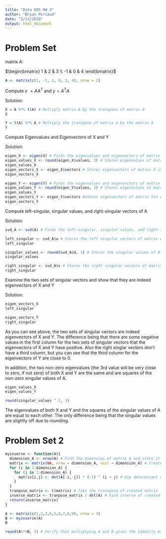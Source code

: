 ---
title: "Data 605 HW 4"
author: "Bryan Persaud"
date: "2/23/2020"
output: html_document
---

# Problem Set 

matrix A:

$\begin{bmatrix} 1 & 2 & 3 \\ -1 & 0 & 4 \end{bmatrix}$

```{r}
A <- matrix(c(1, -1, 2, 0, 3, 4), nrow = 2)
```

Compute $x\ =A{ A }^{ T }$ and $y = { A }^{ T }A$

Solution:

```{r}
X = A %*% t(A) # Multiply matrix A by the transpose of matrix A
X
```

```{r}
Y = t(A) %*% A # Multiply the transpose of matrix A by the matrix A
Y
```

Compute Eigenvalues and Eigenvectors of X and Y

Solution:

```{r}
eigen_X <- eigen(X) # Finds the eigenvalues and eigenvectors of matrix X
eigen_values_X <- round(eigen_X$values, 3) # Stores eigenvalues of matrix X in eigen_values_X
eigen_values_X
eigen_vectors_X <- eigen_X$vectors # Stores eigenvectors of matrix X in eigen_vectors_X
eigen_vectors_X
```

```{r}
eigen_Y <- eigen(Y) # Finds the eigenvalues and eigenvectors of matrix Y
eigen_values_Y <- round(eigen_Y$values, 3) # Stores eigenvalues in matrx Y in eigen_values_Y
eigen_values_Y
eigen_vectors_Y <- eigen_Y$vectors #Stores eigenvectors of matrix Yin eigen_vectors_Y
eigen_vectors_Y
```

Compute left-singular, singular values, and right-singular vectors of A

Solution:

```{r}
svd_A <- svd(A) # Finds the left-singular, singular values, and right-singular vectors of matrix A
```
```{r}
left_singular <- svd_A$u # Stores the left singular vectors of matrix A in left_singular
left_singular
```

```{r}
singular_values <- round(svd_A$d, 3) # Stores the singular values of A in singular_values
singular_values
```

```{r}
right_singular <- svd_A$v # Stores the right singular vectors of matrix A in right_singular
right_singular

```

Examine the two sets of singular vectors and show that they are indeed
eigenvectors of X and Y

Solution:

```{r}
eigen_vectors_X
left_singular
```

```{r}
eigen_vectors_Y
right_singular
```

As you can see above, the two sets of singular vectors are indeed eigenvectors of X and Y. The difference being that there are some negative values in the first column for the two sets of singular vectors that the eigenvectors of X and Y have positive. Also the right singlar vectors don't have a third column, but you can see that the third column for the eigenvectors of Y are close to 0.

In addition, the two non-zero eigenvalues (the 3rd value will
be very close to zero, if not zero) of both X and Y are the same and are squares of the
non-zero singular values of A.

```{r}
eigen_values_X
eigen_values_Y
```

```{r}
round(singular_values ^ 2, 3)
```
The eigenvalues of both X and Y and the squares of the singular values of A are equal to each other. The only difference being that the singular values are slightly off due to rounding. 

# Problem Set 2

```{r}
myinverse <- function(A){
  dimension_A <- nrow(A) # Find the dimension of matrix A and store it in dimension_A
  matrix <- matrix(NA, nrow = dimension_A, ncol = dimension_A) # Create an empty matrix using the dimension of matrix A
  for (i in 1:dimension_A) {
    for (j in 1:dimension_A) {
      matrix[i,j] <- det(A[-i,-j]) * (-1) ^ (i + j) # Use determinant of matrix A to find values for matrix
    }
  }
  tranpose_matrix <- t(matrix) # Take the transpose of created matrix
  inverse_matrix <- tranpose_matrix / det(A) # Find inverse of created matrix by dividing transpose of matrix by the determinant of matrix A
  return(inverse_matrix)
}
```

```{r}
A <- matrix(c(1,2,3,6,5,6,7,8,9), nrow = 3)
B <- myinverse(A)
B 
```
```{r}
round(A%*%B, 3) # Verify that multiplying A and B gives the Identity matrix I
```
